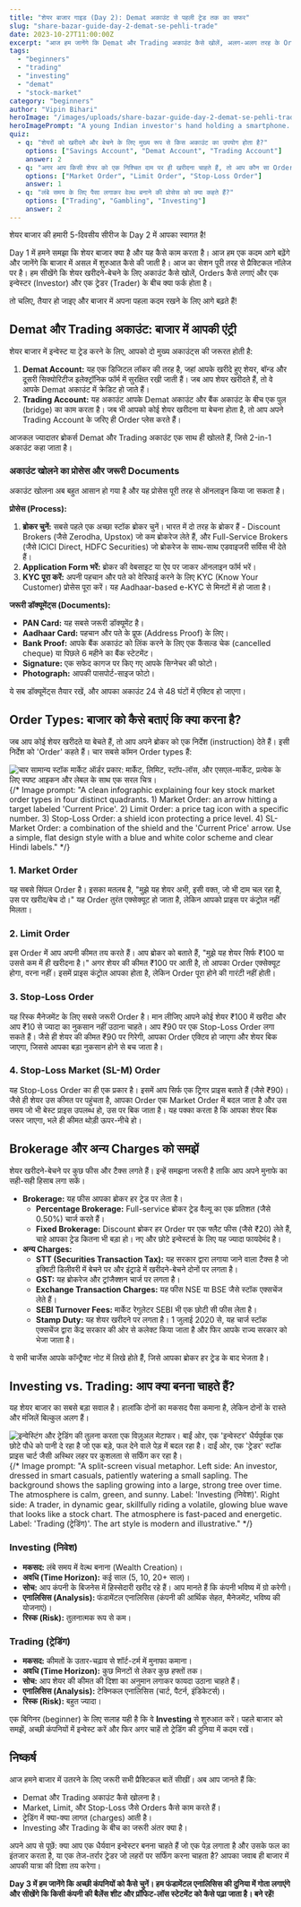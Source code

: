 ```yaml
---
title: "शेयर बाजार गाइड (Day 2): Demat अकाउंट से पहली ट्रेड तक का सफर"
slug: "share-bazar-guide-day-2-demat-se-pehli-trade"
date: 2023-10-27T11:00:00Z
excerpt: "आज हम जानेंगे कि Demat और Trading अकाउंट कैसे खोलें, अलग-अलग तरह के Orders कैसे लगाएं, और ट्रेडिंग और इन्वेस्टिंग में क्या अंतर है। यह गाइड आपको बाजार में अपना पहला कदम रखने में मदद करेगी।"
tags:
  - "beginners"
  - "trading"
  - "investing"
  - "demat"
  - "stock-market"
category: "beginners"
author: "Vipin Bihari"
heroImage: "/images/uploads/share-bazar-guide-day-2-demat-se-pehli-trade/hero-image.jpg"
heroImagePrompt: "A young Indian investor's hand holding a smartphone. The phone screen displays a clean, modern stockbroker app and acts as a glowing portal. Through this portal, a digital, vibrant representation of the BSE/NSE building with bull and bear symbols is visible. The atmosphere is optimistic and futuristic, symbolizing easy access to the stock market through technology. The style is a mix of photorealism and digital art, with a blue and gold color palette."
quiz:
  - q: "शेयरों को खरीदने और बेचने के लिए मुख्य रूप से किस अकाउंट का उपयोग होता है?"
    options: ["Savings Account", "Demat Account", "Trading Account"]
    answer: 2
  - q: "अगर आप किसी शेयर को एक निश्चित दाम पर ही खरीदना चाहते हैं, तो आप कौन सा Order लगाएंगे?"
    options: ["Market Order", "Limit Order", "Stop-Loss Order"]
    answer: 1
  - q: "लंबे समय के लिए पैसा लगाकर वेल्थ बनाने की प्रोसेस को क्या कहते हैं?"
    options: ["Trading", "Gambling", "Investing"]
    answer: 2
---
```


शेयर बाजार की हमारी 5-दिवसीय सीरीज के Day 2 में आपका स्वागत है!

Day 1 में हमने समझा कि शेयर बाजार क्या है और यह कैसे काम करता है। आज हम एक कदम आगे बढ़ेंगे और जानेंगे कि बाजार में असल में शुरुआत कैसे की जाती है। आज का सेशन पूरी तरह से प्रैक्टिकल नॉलेज पर है। हम सीखेंगे कि शेयर खरीदने-बेचने के लिए अकाउंट कैसे खोलें, Orders कैसे लगाएं और एक इन्वेस्टर (Investor) और एक ट्रेडर (Trader) के बीच क्या फर्क होता है।

तो चलिए, तैयार हो जाइए और बाजार में अपना पहला कदम रखने के लिए आगे बढ़ते हैं!

## Demat और Trading अकाउंट: बाजार में आपकी एंट्री

शेयर बाजार में इन्वेस्ट या ट्रेड करने के लिए, आपको दो मुख्य अकाउंट्स की जरूरत होती है:

1.  **Demat Account:** यह एक डिजिटल लॉकर की तरह है, जहां आपके खरीदे हुए शेयर, बॉन्ड और दूसरी सिक्योरिटीज इलेक्ट्रॉनिक फॉर्म में सुरक्षित रखी जाती हैं। जब आप शेयर खरीदते हैं, तो वे आपके Demat अकाउंट में क्रेडिट हो जाते हैं।
2.  **Trading Account:** यह अकाउंट आपके Demat अकाउंट और बैंक अकाउंट के बीच एक पुल (bridge) का काम करता है। जब भी आपको कोई शेयर खरीदना या बेचना होता है, तो आप अपने Trading Account के जरिए ही Order प्लेस करते हैं।

आजकल ज्यादातर ब्रोकर्स Demat और Trading अकाउंट एक साथ ही खोलते हैं, जिसे 2-in-1 अकाउंट कहा जाता है।

### अकाउंट खोलने का प्रोसेस और जरूरी Documents

अकाउंट खोलना अब बहुत आसान हो गया है और यह प्रोसेस पूरी तरह से ऑनलाइन किया जा सकता है।

**प्रोसेस (Process):**
1.  **ब्रोकर चुनें:** सबसे पहले एक अच्छा स्टॉक ब्रोकर चुनें। भारत में दो तरह के ब्रोकर हैं - Discount Brokers (जैसे Zerodha, Upstox) जो कम ब्रोकरेज लेते हैं, और Full-Service Brokers (जैसे ICICI Direct, HDFC Securities) जो ब्रोकरेज के साथ-साथ एडवाइजरी सर्विस भी देते हैं।
2.  **Application Form भरें:** ब्रोकर की वेबसाइट या ऐप पर जाकर ऑनलाइन फॉर्म भरें।
3.  **KYC पूरा करें:** अपनी पहचान और पते को वेरिफाई करने के लिए KYC (Know Your Customer) प्रोसेस पूरा करें। यह Aadhaar-based e-KYC से मिनटों में हो जाता है।

**जरूरी डॉक्यूमेंट्स (Documents):**
*   **PAN Card:** यह सबसे जरूरी डॉक्यूमेंट है।
*   **Aadhaar Card:** पहचान और पते के प्रूफ (Address Proof) के लिए।
*   **Bank Proof:** आपके बैंक अकाउंट को लिंक करने के लिए एक कैंसल्ड चेक (cancelled cheque) या पिछले 6 महीने का बैंक स्टेटमेंट।
*   **Signature:** एक सफेद कागज पर किए गए आपके सिग्नेचर की फोटो।
*   **Photograph:** आपकी पासपोर्ट-साइज फोटो।

ये सब डॉक्यूमेंट्स तैयार रखें, और आपका अकाउंट 24 से 48 घंटों में एक्टिव हो जाएगा।

## Order Types: बाजार को कैसे बताएं कि क्या करना है?

जब आप कोई शेयर खरीदते या बेचते हैं, तो आप अपने ब्रोकर को एक निर्देश (instruction) देते हैं। इसी निर्देश को 'Order' कहते हैं। चार सबसे कॉमन Order types हैं:

![चार सामान्य स्टॉक मार्केट ऑर्डर प्रकार: मार्केट, लिमिट, स्टॉप-लॉस, और एसएल-मार्केट, प्रत्येक के लिए स्पष्ट आइकन और लेबल के साथ एक सरल चित्र।](/images/uploads/share-bazar-guide-day-2-demat-se-pehli-trade/order-types.jpg)
{/* Image prompt: "A clean infographic explaining four key stock market order types in four distinct quadrants. 1) Market Order: an arrow hitting a target labeled 'Current Price'. 2) Limit Order: a price tag icon with a specific number. 3) Stop-Loss Order: a shield icon protecting a price level. 4) SL-Market Order: a combination of the shield and the 'Current Price' arrow. Use a simple, flat design style with a blue and white color scheme and clear Hindi labels." */}

### 1. Market Order
यह सबसे सिंपल Order है। इसका मतलब है, "मुझे यह शेयर अभी, इसी वक्त, जो भी दाम चल रहा है, उस पर खरीद/बेच दो।" यह Order तुरंत एक्सेक्यूट हो जाता है, लेकिन आपको प्राइस पर कंट्रोल नहीं मिलता।

### 2. Limit Order
इस Order में आप अपनी कीमत तय करते हैं। आप ब्रोकर को बताते हैं, "मुझे यह शेयर सिर्फ ₹100 या उससे कम में ही खरीदना है।" अगर शेयर की कीमत ₹100 पर आती है, तो आपका Order एक्सेक्यूट होगा, वरना नहीं। इसमें प्राइस कंट्रोल आपका होता है, लेकिन Order पूरा होने की गारंटी नहीं होती।

### 3. Stop-Loss Order
यह रिस्क मैनेजमेंट के लिए सबसे जरूरी Order है। मान लीजिए आपने कोई शेयर ₹100 में खरीदा और आप ₹10 से ज्यादा का नुकसान नहीं उठाना चाहते। आप ₹90 पर एक Stop-Loss Order लगा सकते हैं। जैसे ही शेयर की कीमत ₹90 पर गिरेगी, आपका Order एक्टिव हो जाएगा और शेयर बिक जाएगा, जिससे आपका बड़ा नुकसान होने से बच जाता है।

### 4. Stop-Loss Market (SL-M) Order
यह Stop-Loss Order का ही एक प्रकार है। इसमें आप सिर्फ एक ट्रिगर प्राइस बताते हैं (जैसे ₹90)। जैसे ही शेयर उस कीमत पर पहुंचता है, आपका Order एक Market Order में बदल जाता है और उस समय जो भी बेस्ट प्राइस उपलब्ध हो, उस पर बिक जाता है। यह पक्का करता है कि आपका शेयर बिक जरूर जाएगा, भले ही कीमत थोड़ी ऊपर-नीचे हो।

## Brokerage और अन्य Charges को समझें

शेयर खरीदने-बेचने पर कुछ फीस और टैक्स लगते हैं। इन्हें समझना जरूरी है ताकि आप अपने मुनाफे का सही-सही हिसाब लगा सकें।

*   **Brokerage:** यह फीस आपका ब्रोकर हर ट्रेड पर लेता है।
    *   **Percentage Brokerage:** Full-service ब्रोकर ट्रेड वैल्यू का एक प्रतिशत (जैसे 0.50%) चार्ज करते हैं।
    *   **Fixed Brokerage:** Discount ब्रोकर हर Order पर एक फ्लैट फीस (जैसे ₹20) लेते हैं, चाहे आपका ट्रेड कितना भी बड़ा हो। नए और छोटे इन्वेस्टर्स के लिए यह ज्यादा फायदेमंद है।
*   **अन्य Charges:**
    *   **STT (Securities Transaction Tax):** यह सरकार द्वारा लगाया जाने वाला टैक्स है जो इक्विटी डिलीवरी में बेचने पर और इंट्राडे में खरीदने-बेचने दोनों पर लगता है।
    *   **GST:** यह ब्रोकरेज और ट्रांजैक्शन चार्ज पर लगता है।
    *   **Exchange Transaction Charges:** यह फीस NSE या BSE जैसे स्टॉक एक्सचेंज लेते हैं।
    *   **SEBI Turnover Fees:** मार्केट रेगुलेटर SEBI भी एक छोटी सी फीस लेता है।
    *   **Stamp Duty:** यह शेयर खरीदने पर लगता है। 1 जुलाई 2020 से, यह चार्ज स्टॉक एक्सचेंज द्वारा केंद्र सरकार की ओर से कलेक्ट किया जाता है और फिर आपके राज्य सरकार को भेजा जाता है।

ये सभी चार्जेस आपके कॉन्ट्रैक्ट नोट में लिखे होते हैं, जिसे आपका ब्रोकर हर ट्रेड के बाद भेजता है।

## Investing vs. Trading: आप क्या बनना चाहते हैं?

यह शेयर बाजार का सबसे बड़ा सवाल है। हालांकि दोनों का मकसद पैसा कमाना है, लेकिन दोनों के रास्ते और मंजिलें बिल्कुल अलग हैं।

![इन्वेस्टिंग और ट्रेडिंग की तुलना करता एक विज़ुअल मेटाफर। बाईं ओर, एक 'इन्वेस्टर' धैर्यपूर्वक एक छोटे पौधे को पानी दे रहा है जो एक बड़े, फल देने वाले पेड़ में बदल रहा है। दाईं ओर, एक 'ट्रेडर' स्टॉक प्राइस चार्ट जैसी अस्थिर लहर पर कुशलता से सर्फिंग कर रहा है।](/images/uploads/share-bazar-guide-day-2-demat-se-pehli-trade/investing-vs-trading.jpg)
{/* Image prompt: "A split-screen visual metaphor. Left side: An investor, dressed in smart casuals, patiently watering a small sapling. The background shows the sapling growing into a large, strong tree over time. The atmosphere is calm, green, and sunny. Label: 'Investing (निवेश)'. Right side: A trader, in dynamic gear, skillfully riding a volatile, glowing blue wave that looks like a stock chart. The atmosphere is fast-paced and energetic. Label: 'Trading (ट्रेडिंग)'. The art style is modern and illustrative." */}

### Investing (निवेश)
*   **मकसद:** लंबे समय में वेल्थ बनाना (Wealth Creation)।
*   **अवधि (Time Horizon):** कई साल (5, 10, 20+ साल)।
*   **सोच:** आप कंपनी के बिजनेस में हिस्सेदारी खरीद रहे हैं। आप मानते हैं कि कंपनी भविष्य में ग्रो करेगी।
*   **एनालिसिस (Analysis):** फंडामेंटल एनालिसिस (कंपनी की आर्थिक सेहत, मैनेजमेंट, भविष्य की योजनाएं)।
*   **रिस्क (Risk):** तुलनात्मक रूप से कम।

### Trading (ट्रेडिंग)
*   **मकसद:** कीमतों के उतार-चढ़ाव से शॉर्ट-टर्म में मुनाफा कमाना।
*   **अवधि (Time Horizon):** कुछ मिनटों से लेकर कुछ हफ्तों तक।
*   **सोच:** आप शेयर की कीमत की दिशा का अनुमान लगाकर फायदा उठाना चाहते हैं।
*   **एनालिसिस (Analysis):** टेक्निकल एनालिसिस (चार्ट, पैटर्न, इंडिकेटर्स)।
*   **रिस्क (Risk):** बहुत ज्यादा।

एक बिगिनर (beginner) के लिए सलाह यही है कि वे **Investing** से शुरुआत करें। पहले बाजार को समझें, अच्छी कंपनियों में इन्वेस्ट करें और फिर अगर चाहें तो ट्रेडिंग की दुनिया में कदम रखें।

## निष्कर्ष

आज हमने बाजार में उतरने के लिए जरूरी सभी प्रैक्टिकल बातें सीखीं। अब आप जानते हैं कि:
*   Demat और Trading अकाउंट कैसे खोलना है।
*   Market, Limit, और Stop-Loss जैसे Orders कैसे काम करते हैं।
*   ट्रेडिंग में क्या-क्या लागत (charges) आती है।
*   Investing और Trading के बीच का जरूरी अंतर क्या है।

अपने आप से पूछें: क्या आप एक धैर्यवान इन्वेस्टर बनना चाहते हैं जो एक पेड़ लगाता है और उसके फल का इंतजार करता है, या एक तेज-तर्रार ट्रेडर जो लहरों पर सर्फिंग करना चाहता है? आपका जवाब ही बाजार में आपकी यात्रा की दिशा तय करेगा।

**Day 3 में हम जानेंगे कि अच्छी कंपनियों को कैसे चुनें। हम फंडामेंटल एनालिसिस की दुनिया में गोता लगाएंगे और सीखेंगे कि किसी कंपनी की बैलेंस शीट और प्रॉफिट-लॉस स्टेटमेंट को कैसे पढ़ा जाता है। बने रहें!**